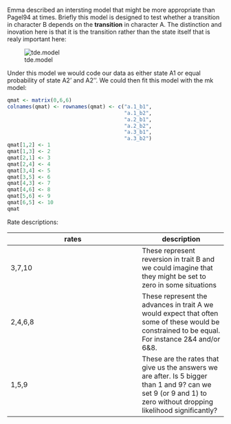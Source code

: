 Emma described an intersting model that might be more appropriate than Pagel94 at times.  Briefly this model is designed to test whether a transition in character B depends on the **transition** in character A.  The distinction and inovation here is that it is the transition rather than the state itself that is realy important here:

![tde.model](../images/tde.png)

Under this model we would code our data as either state A1 or equal probability of state A2' and A2''.  We could then fit this model with the mk model:

```r
qmat <- matrix(0,6,6)
colnames(qmat) <- rownames(qmat) <- c("a.1_b1", 
                                      "a.1_b2", 
                                      "a.2_b1",
                                      "a.2_b2", 
                                      "a.3_b1",
                                      "a.3_b2")
qmat[1,2] <- 1
qmat[1,3] <- 2
qmat[2,1] <- 3
qmat[2,4] <- 4
qmat[3,4] <- 5
qmat[3,5] <- 6
qmat[4,3] <- 7
qmat[4,6] <- 8
qmat[5,6] <- 9
qmat[6,5] <- 10
qmat
```

Rate descriptions:



rates         |description 
--------------|---------
3,7,10        |These represent reversion in trait B and we could imagine that they might be set to zero in some situations
2,4,6,8       |These represent the advances in trait A we would expect that often some of these would be constrained to be equal.  For instance 2&4 and/or 6&8.
1,5,9         |These are the rates that give us the answers we are after.  Is 5 bigger than 1 and 9? can we set 9 (or 9 and 1) to zero without dropping likelihood significantly?

